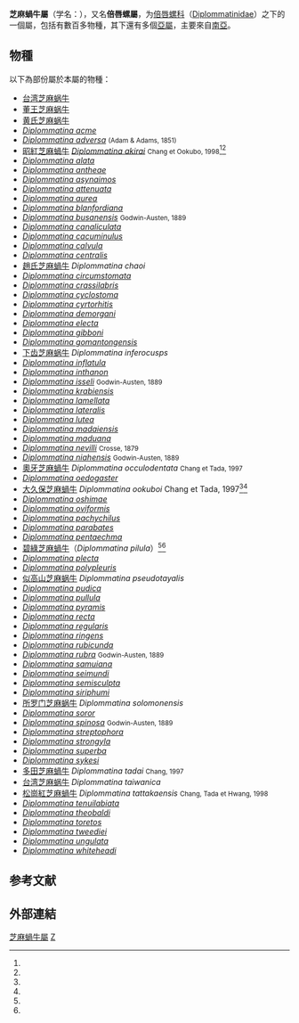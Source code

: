 {{Automatic taxobox
| taxon = Diplommatina
| image = 
| image_caption = 
| authority = Benson, 1849
}}
'''芝麻蝸牛屬'''（学名：{{lang|la|''Diplommatina''}}），又名'''倍唇螺屬'''，为[[芝麻蝸牛科|倍唇螺科]]（[[Diplommatinidae|Diplommatinidae]]）之下的一個屬，包括有數百多物種，其下還有多個[[亞屬|亞屬]]，主要來自[[南亞|南亞]]。

==物種==
以下為部份屬於本屬的物種：
* [[台湾芝麻蜗牛|台湾芝麻蜗牛]]
* [[董王芝麻蜗牛|董王芝麻蜗牛]]
* [[黄氏芝麻蜗牛|黄氏芝麻蜗牛]]
* ''[[Diplommatina_acme|Diplommatina acme]]''
* ''[[Diplommatina_adversa|Diplommatina adversa]]'' <small>(Adam & Adams, 1851)</small>
*[[昭紅芝麻蝸牛|昭紅芝麻蝸牛]] ''[[Diplommatina_akirai|Diplommatina akirai]]'' <small>Chang et Ookubo, 1998</small><ref name="TaiBNET_315294"/><ref name="NTU" />{{rp|52}}
* ''[[Diplommatina_alata|Diplommatina alata]]''
* ''[[Diplommatina_antheae|Diplommatina antheae]]''
* ''[[Diplommatina_asynaimos|Diplommatina asynaimos]]''
* ''[[Diplommatina_attenuata|Diplommatina attenuata]]''
* ''[[Diplommatina_aurea|Diplommatina aurea]]''
* ''[[Diplommatina_blanfordiana|Diplommatina blanfordiana]]''
* ''[[Diplommatina_busanensis|Diplommatina busanensis]]'' <small>Godwin-Austen, 1889</small>
* ''[[Diplommatina_canaliculata|Diplommatina canaliculata]]''
* ''[[Diplommatina_cacuminulus|Diplommatina cacuminulus]]''
* ''[[Diplommatina_calvula|Diplommatina calvula]]''
* ''[[Diplommatina_centralis|Diplommatina centralis]]''
* [[趙氏芝麻蝸牛|趙氏芝麻蝸牛]] ''Diplommatina chaoi''
* ''[[Diplommatina_circumstomata|Diplommatina circumstomata]]''
* ''[[Diplommatina_crassilabris|Diplommatina crassilabris]]''
* ''[[Diplommatina_cyclostoma|Diplommatina cyclostoma]]''
* ''[[Diplommatina_cyrtorhitis|Diplommatina cyrtorhitis]]''
* ''[[Diplommatina_demorgani|Diplommatina demorgani]]''
* ''[[Diplommatina_electa|Diplommatina electa]]''
* ''[[Diplommatina_gibboni|Diplommatina gibboni]]''
* ''[[Diplommatina_gomantongensis|Diplommatina gomantongensis]]''
* [[下齿芝麻蜗牛|下齿芝麻蜗牛]] ''Diplommatina inferocusps''
* ''[[Diplommatina_inflatula|Diplommatina inflatula]]''
* ''[[Diplommatina_inthanon|Diplommatina inthanon]]''
* ''[[Diplommatina_isseli|Diplommatina isseli]]'' <small>Godwin-Austen, 1889</small>
* ''[[Diplommatina_krabiensis|Diplommatina krabiensis]]''
* ''[[Diplommatina_lamellata|Diplommatina lamellata]]''
* ''[[Diplommatina_lateralis|Diplommatina lateralis]]''
* ''[[Diplommatina_lutea|Diplommatina lutea]]''
* ''[[Diplommatina_madaiensis|Diplommatina madaiensis]]''
* ''[[Diplommatina_maduana|Diplommatina maduana]]''
* ''[[Diplommatina_nevilli|Diplommatina nevilli]]'' <small>Crosse, 1879</small>
* ''[[Diplommatina_niahensis|Diplommatina niahensis]]'' <small>Godwin-Austen, 1889</small>
* [[奧牙芝麻蝸牛|奧牙芝麻蝸牛]] ''Diplommatina occulodentata'' <small>Chang et Tada, 1997</small>
* ''[[Diplommatina_oedogaster|Diplommatina oedogaster]]''
*[[大久保芝麻蝸牛|大久保芝麻蝸牛]] ''Diplommatina ookuboi'' Chang et Tada, 1997<ref name="TaiBNET_315300"/><ref name="NTU" />{{rp|52}}
* ''[[Diplommatina_oshimae|Diplommatina oshimae]]''
* ''[[Diplommatina_oviformis|Diplommatina oviformis]]''
* ''[[Diplommatina_pachychilus|Diplommatina pachychilus]]''
* ''[[Diplommatina_parabates|Diplommatina parabates]]''
* ''[[Diplommatina_pentaechma|Diplommatina pentaechma]]''
*[[碧綠芝麻蝸牛|碧綠芝麻蝸牛]]（''Diplommatina pilula''）<ref name="TaiBNET_315301"/><ref name="NTU" />{{rp|52}}
* ''[[Diplommatina_plecta|Diplommatina plecta]]''
* ''[[Diplommatina_polypleuris|Diplommatina polypleuris]]''
* [[似高山芝麻蜗牛|似高山芝麻蜗牛]] ''Diplommatina pseudotayalis''
* ''[[Diplommatina_pudica|Diplommatina pudica]]''
* ''[[Diplommatina_pullula|Diplommatina pullula]]''
* ''[[Diplommatina_pyramis|Diplommatina pyramis]]''
* ''[[Diplommatina_recta|Diplommatina recta]]''
* ''[[Diplommatina_regularis|Diplommatina regularis]]''
* ''[[Diplommatina_ringens|Diplommatina ringens]]''
* ''[[Diplommatina_rubicunda|Diplommatina rubicunda]]''
* ''[[Diplommatina_rubra|Diplommatina rubra]]'' <small>Godwin-Austen, 1889</small>
* ''[[Diplommatina_samuiana|Diplommatina samuiana]]''
* ''[[Diplommatina_seimundi|Diplommatina seimundi]]''
* ''[[Diplommatina_semisculpta|Diplommatina semisculpta]]''
* ''[[Diplommatina_siriphumi|Diplommatina siriphumi]]''
* [[所罗门芝麻蜗牛|所罗门芝麻蜗牛]] ''Diplommatina solomonensis''
* ''[[Diplommatina_soror|Diplommatina soror]]''
* ''[[Diplommatina_spinosa|Diplommatina spinosa]]'' <small>Godwin-Austen, 1889</small>
* ''[[Diplommatina_streptophora|Diplommatina streptophora]]''
* ''[[Diplommatina_strongyla|Diplommatina strongyla]]''
* ''[[Diplommatina_superba|Diplommatina superba]]''
* ''[[Diplommatina_sykesi|Diplommatina sykesi]]''
* [[多田芝麻蝸牛|多田芝麻蝸牛]] ''Diplommatina tadai'' <small>Chang, 1997</small>
* [[台湾芝麻蜗牛|台湾芝麻蜗牛]] ''Diplommatina taiwanica''
* [[松崗紅芝麻蝸牛|松崗紅芝麻蝸牛]] ''Diplommatina tattakaensis'' <small>Chang, Tada et Hwang, 1998</small>
* ''[[Diplommatina_tenuilabiata|Diplommatina tenuilabiata]]''
* ''[[Diplommatina_theobaldi|Diplommatina theobaldi]]''
* ''[[Diplommatina_toretos|Diplommatina toretos]]''
* ''[[Diplommatina_tweediei|Diplommatina tweediei]]''
* ''[[Diplommatina_ungulata|Diplommatina ungulata]]''
* ''[[Diplommatina_whiteheadi|Diplommatina whiteheadi]]''

==参考文献==
{{reflist |refs=
<ref name="TaiBNET_315294">{{TaiBNET| zh=昭紅芝麻蝸牛 | id=315294 | binomial=Diplommatina akirai | authority=Chang & Ookubo, 1998 | var= | accessdate=2013-01-24}}</ref>
<ref name="TaiBNET_315300">{{TaiBNET |zh=大久保芝麻蝸牛 | id=315300 | binomial=Diplommatina ookuboi | authority=Chang & Tada, 1998 | var= | accessdate=2013-01-24}}</ref>
<ref name="TaiBNET_315301">{{TaiBNET |zh=碧綠芝麻蝸牛 | id=315301 | binomial=Diplommatina pilula | authority=Chang & Tada, 1998 | var= | accessdate=2013-01-24}}</ref>
<ref name="NTU">{{cite book
 |url=http://ebooks.lib.ntu.edu.tw/1_file/cpami/20060310150925/20060310150925.pdf
 |chapter=第四章 討論 第五節 陸生軟體動物
 |title=太魯閣國家公園中、低海拔地區動物資源動態調查研究及資料庫建立
 |language=zh-hant
 |access-date=2017-02-20
 |archive-date=2018-10-03
 |archive-url=https://web.archive.org/web/20181003070228/http://ebooks.lib.ntu.edu.tw/1_file/cpami/20060310150925/20060310150925.pdf
 |dead-url=yes
 }}</ref>
}}

==外部連結==
{{commonscat|Diplommatina}}

{{Taxonbar}}
[[Category:芝麻蝸牛屬|]]
[[Category:1849年描述的分类群|Z]]